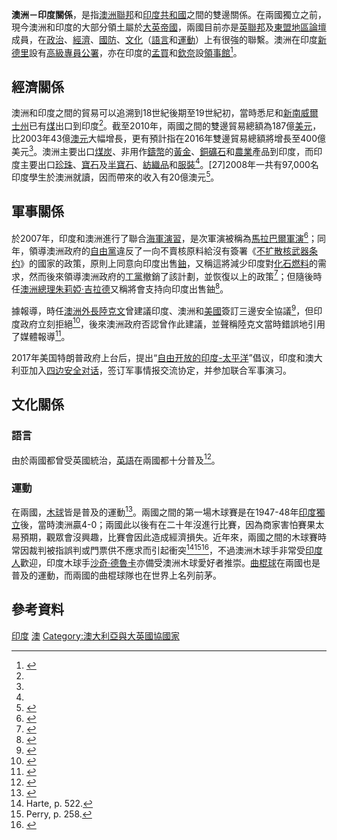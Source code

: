 {{noteTA
|T=zh-hans:澳大利亚－印度关系; zh-hant:澳洲－印度關係;
|G1=地名
}}
{{Infobox Bilateral relations|澳洲－印度|India|Australia}}
'''澳洲－印度關係'''，是指[[澳洲聯邦|澳洲聯邦]]和[[印度共和國|印度共和國]]之間的雙邊關係。在兩國獨立之前，現今澳洲和印度的大部分領土屬於[[大英帝國|大英帝國]]，兩國目前亦是[[英聯邦|英聯邦]]及[[東盟地區論壇|東盟地區論壇]]成員，在[[政治|政治]]、[[經濟|經濟]]、[[國防|國防]]、[[文化|文化]]（[[語言|語言]]和[[運動|運動]]）上有很強的聯繫。澳洲在印度[[新德里|新德里]]設有[[高級專員|高級專員公署]]，亦在印度的[[孟買|孟買]]和[[欽奈|欽奈]]設[[領事館|領事館]]<ref>{{cite web|url=http://www.india.embassy.gov.au/ndli/aboutus.html |title=About us |publisher=Australian High Commission in India |accessdate=29 July 2009 |archiveurl=https://web.archive.org/web/20090710220048/http://www.india.embassy.gov.au/ndli/aboutus.html |archivedate=2009-07-10|deadurl=yes }}</ref>。

== 經濟關係 ==
澳洲和印度之間的貿易可以追溯到18世紀後期至19世紀初，當時悉尼和[[新南威爾士州|新南威爾士州]]已有[[煤|煤]]出口到印度<ref name=econ />。截至2010年，兩國之間的雙邊貿易總額為187億[[美元|美元]]，比2003年43億[[澳元|澳元]]大幅增長，更有預計指在2016年雙邊貿易總額將增長至400億美元<ref name=econ />。澳洲主要出口[[煤炭|煤炭]]、非用作[[鑄幣|鑄幣]]的[[黃金|黃金]]、[[銅礦石|銅礦石]]和[[農業|農業]]產品到印度，而印度主要出口[[珍珠|珍珠]]、[[寶石|寶石]]及[[半寶石|半寶石]]、[[紡織品|紡織品]]和[[服裝|服裝]]<ref name=econ />。[27]2008年一共有97,000名印度學生於澳洲就讀，因而帶來的收入有20億澳元<ref name=econ>{{cite web|url=http://www.dfat.gov.au/geo/india/india_brief.html |title=India country brief |date=April 2009 |publisher=Australian department of foreign affairs and trade |accessdate=30 July 2009 |archiveurl=https://web.archive.org/web/20090712150627/http://www.dfat.gov.au/geo/india/india_brief.html |archivedate=2009-07-12|deadurl=no }}</ref>。

== 軍事關係 ==
於2007年，印度和澳洲進行了聯合[[軍演|海軍演習]]，是次軍演被稱為[[馬拉巴爾軍演|馬拉巴爾軍演]]<ref>{{cite web|url=http://www.thedailystar.net/pf_story.php?nid=6809 |title=Internet Edition |publisher=The Daily Star |date=2007-10-06 |accessdate=2011-10-23}}</ref>；同年，領導澳洲政府的[[自由黨|自由黨]]違反了一向不賣核原料給沒有簽署《[[不扩散核武器条约|不扩散核武器条约]]》的國家的政策，原則上同意向印度出售[[鈾|鈾]]，又稱這將減少印度對[[化石燃料|化石燃料]]的需求，然而後來領導澳洲政府的[[工黨|工黨]]撤銷了該計劃，並恢復以上的政策<ref>{{cite news|url=http://news.bbc.co.uk/2/hi/asia-pacific/7188835.stm|title=Australia bans India uranium sale|date=15 January 2008|publisher=BBC News|accessdate=23 July 2009|archive-date=2021-01-26|archive-url=https://web.archive.org/web/20210126201613/http://news.bbc.co.uk/2/hi/asia-pacific/7188835.stm|dead-url=no}}</ref>；但隨後時任[[澳洲總理|澳洲總理]][[朱莉婭·吉拉德|朱莉婭·吉拉德]]又稱將會支持向印度出售鈾<ref>{{cite news|url=http://www.theaustralian.com.au/national-affairs/foreign-affairs/julia-gillards-uranium-backflip-opens-us-door-to-delhi/story-fn59nm2j-1226196154363|title=julia gillards uranium backflip opens us door to delhi/|date=16 November 2011|publisher=The Australian|accessdate=4 December 2011|archive-date=2012-01-11|archive-url=https://web.archive.org/web/20120111201931/http://www.theaustralian.com.au/national-affairs/foreign-affairs/julia-gillards-uranium-backflip-opens-us-door-to-delhi/story-fn59nm2j-1226196154363|dead-url=no}}</ref>。

據報導，時任[[澳洲外長|澳洲外長]][[陸克文|陸克文]]曾建議印度、澳洲和[[美國|美國]]簽訂三邊安全協議<ref>{{cite news|url=http://www.reuters.com/article/2011/11/30/us-australia-security-trilateral-idUSTRE7AT0D120111130|title=Australia backs security pact with U.S., India|date=30 November 2011|publisher=Reuters|accessdate=4 December 2011|archive-date=2015-11-09|archive-url=https://web.archive.org/web/20151109170909/http://www.reuters.com/article/2011/11/30/us-australia-security-trilateral-idUSTRE7AT0D120111130|dead-url=yes}}</ref>，但印度政府立刻拒絕<ref>{{cite news|url=http://dailypioneer.com/nation/24743-india-snubs-oz-says-no-on-pact-with-us.html|title=India snubs Oz, says no on pact with US|date=2 December 2011|publisher=Daily Pioneer|accessdate=4 December 2011|archive-date=2011-12-03|archive-url=https://web.archive.org/web/20111203210501/http://dailypioneer.com/nation/24743-india-snubs-oz-says-no-on-pact-with-us.html|dead-url=no}}</ref>，後來澳洲政府否認曾作此建議，並聲稱陸克文當時錯誤地引用了媒體報導<ref>{{cite news|url=http://www.bbc.co.uk/news/world-asia-india-15997836|title=Australia denies suggesting India-US security pact|date=2 December 2011|publisher=BBC News|accessdate=4 December 2011|archive-date=2020-08-12|archive-url=https://web.archive.org/web/20200812164815/https://www.bbc.co.uk/news/world-asia-india-15997836|dead-url=no}}</ref>。

2017年美国特朗普政府上台后，提出“[[自由开放的印度-太平洋|自由开放的印度-太平洋]]”倡议，印度和澳大利亚加入[[四边安全对话|四边安全对话]]，签订军事情报交流协定，并参加联合军事演习。

== 文化關係 ==
=== 語言 ===
由於兩國都曾受英國統治，[[英語|英語]]在兩國都十分普及{{sfn|Ministry of Home Affairs 1960}}<ref name=language>{{cite web|url=http://www.immi.gov.au/media/publications/multicultural/confer/04/speech18b.htm|title=Pluralist Nations: Pluralist Language Policies?|work=1995 Global Cultural Diversity Conference Proceedings, Sydney|publisher=[[Department_of_Immigration_and_Citizenship|Department of Immigration and Citizenship]]|accessdate=11 January 2009| archiveurl=https://web.archive.org/web/20081220020910/http://www.immi.gov.au/media/publications/multicultural/confer/04/speech18b.htm| archivedate= 20 December 2008}}</ref>。

=== 運動 ===
在兩國，[[木球|木球]]皆是普及的運動<ref>{{cite news | url=http://www.telegraph.co.uk/sport/cricket/2288152/Harbhajan-Singh-handed-lengthy-ban.html | work=The Daily Telegraph | location=London | title=Harbhajan Singh handed lengthy ban | first=Nelson | last=Clare | date=7 January 2008 | accessdate=25 April 2010 | archive-date=2019-06-29 | archive-url=https://web.archive.org/web/20190629081426/https://www.telegraph.co.uk/sport/cricket/2288152/Harbhajan-Singh-handed-lengthy-ban.html | dead-url=no }}</ref>。兩國之間的第一場木球賽是在1947-48年[[印度獨立|印度獨立]]後，當時澳洲贏4-0；兩國此以後有在二十年沒進行比賽，因為商家害怕賽果太易預期，觀眾會沒興趣，比賽會因此造成經濟損失。近年來，兩國之間的木球賽時常因裁判被指誤判或門票供不應求而引起衝突<ref name="h522">Harte, p. 522.</ref><ref name="p258">Perry, p. 258.</ref><ref>{{cite web| last =Vaidyanathan| first =Siddhartha| title =Harbhajan gets three-match ban| publisher =[[Cricinfo|Cricinfo]]| date =6 January 2008| url =http://content-uk.cricinfo.com/ci/content/current/story/329440.html| accessdate =1 August 2009| archive-date =2008-01-09| archive-url =https://web.archive.org/web/20080109165832/http://content-uk.cricinfo.com/ci/content/current/story/329440.html| dead-url =no}}</ref>，不過澳洲木球手非常受[[印度人|印度人]]歡迎，印度木球手[[沙奇·德魯卡|沙奇·德魯卡]]亦備受澳洲木球愛好者推崇。[[曲棍球|曲棍球]]在兩國也是普及的運動，而兩國的曲棍球隊也在世界上名列前茅。

== 參考資料 ==
{{reflist}}

[[Category:澳大利亞雙邊關係|印度]]
[[Category:印度雙邊關係|澳]]
[[Category:澳大利亞與大英國協國家|Category:澳大利亞與大英國協國家]]

{{印度外交}}
{{澳洲外交}}